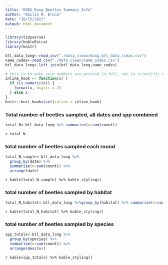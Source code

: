 ```yaml
---
title: "OSBS Dung Beetles Summary Info"
author: "Emilio M. Bruna"
date: "10/15/2021"
output: html_document
---
```


```r
library(tidyverse)
library(kableExtra)
library(knitr)
```
```r
btl_data_long<-read_csv("./data_clean/dung_btl_data_clean.csv")
name_codes<-read_csv("./data_clean/name_codes.csv")
btl_data_long<-left_join(btl_data_long,name_codes)

```

```r
# this is to make sure numbers are printed in full, not in scientific notation
inline_hook <- function(x) {
  if (is.numeric(x)) {
    format(x, digits = 2)
  } else x
}
knitr::knit_hooks$set(inline = inline_hook)

```

### Total number of beetles sampled, all dates and spp combined
```r
total_N<-btl_data_long %>% summarise(n=sum(count))
```
`r total_N`




### total number of beetles sampled each round
```r
total_N_sample<-btl_data_long %>%
  group_by(date) %>% 
  summarise(n=sum(count)) %>% 
  arrange(date)
```
`r kable(total_N_sample) %>% kable_styling()` 

### total number of beetles sampled by habitat
```r
total_N_habitat<-btl_data_long %>%group_by(habitat) %>% summarise(n=sum(count))
```

`r kable(total_N_habitat) %>% kable_styling()`

### total number of beetles sampled by species
```r
spp_totals<-btl_data_long %>% 
  group_by(species) %>% 
  summarise(n=sum(count)) %>% 
  arrange(desc(n))
```
`r kable(spp_totals) %>% kable_styling()`